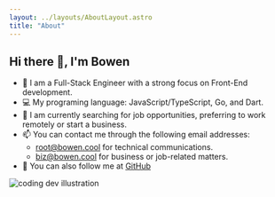 ```yaml
---
layout: ../layouts/AboutLayout.astro
title: "About"
---
```


## Hi there 👋, I'm Bowen

- 🦄 I am a Full-Stack Engineer with a strong focus on Front-End development.
- 💻 My programing language: JavaScript/TypeScript, Go, and Dart.
- 🔭 I am currently searching for job opportunities, preferring to work remotely or start a business.
- 📫 You can contact me through the following email addresses:
  - root@bowen.cool for technical communications.
  - biz@bowen.cool for business or job-related matters.
- 🔗 You can also follow me at [GitHub](https://github.com/bowencool)

<div>
  <img src="/assets/dev.svg" class="mx-auto sm:w-1/2" alt="coding dev illustration" />
</div>
